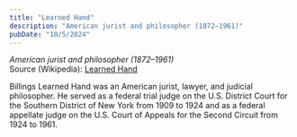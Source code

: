 ```yaml
---
title: "Learned Hand"
description: "American jurist and philosopher (1872–1961)"
pubDate: "10/5/2024"
---
```


*American jurist and philosopher (1872–1961)*  
Source (Wikipedia): [Learned Hand][1]

Billings Learned Hand was an American jurist, lawyer, and judicial philosopher. He served as a federal trial judge on the U.S. District Court for the Southern District of New York from 1909 to 1924 and as a federal appellate judge on the U.S. Court of Appeals for the Second Circuit from 1924 to 1961.

[1]: https://en.wikipedia.org/wiki/Learned_Hand
